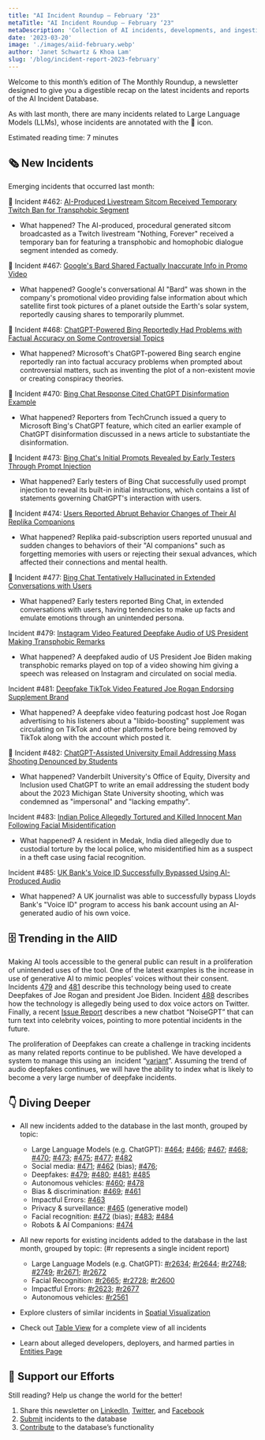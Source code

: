```yaml
---
title: "AI Incident Roundup – February ‘23"
metaTitle: "AI Incident Roundup – February ‘23"
metaDescription: 'Collection of AI incidents, developments, and ingestion in February of 2023, providing a digestible recap on the latest incidents and reports of the AIID.'
date: '2023-03-20'
image: './images/aiid-february.webp'
author: 'Janet Schwartz & Khoa Lam'
slug: '/blog/incident-report-2023-february'
---
```


Welcome to this month’s edition of The Monthly Roundup, a newsletter designed to give you a digestible recap on the latest incidents and reports of the AI Incident Database.

As with last month, there are many incidents related to Large Language Models (LLMs), whose incidents are annotated with the 💬 icon.

Estimated reading time: 7 minutes

## 🗞️ New Incidents

Emerging incidents that occurred last month:

💬 Incident #462: [AI-Produced Livestream Sitcom Received Temporary Twitch Ban for Transphobic Segment](/cite/462)

- What happened? The AI-produced, procedural generated sitcom broadcasted as a Twitch livestream "Nothing, Forever" received a temporary ban for featuring a transphobic and homophobic dialogue segment intended as comedy.

💬 Incident #467: [Google's Bard Shared Factually Inaccurate Info in Promo Video](/cite/467)

- What happened? Google's conversational AI "Bard" was shown in the company's promotional video providing false information about which satellite first took pictures of a planet outside the Earth's solar system, reportedly causing shares to temporarily plummet.

💬 Incident #468: [ChatGPT-Powered Bing Reportedly Had Problems with Factual Accuracy on Some Controversial Topics](/cite/468)

- What happened? Microsoft's ChatGPT-powered Bing search engine reportedly ran into factual accuracy problems when prompted about controversial matters, such as inventing the plot of a non-existent movie or creating conspiracy theories.

💬 Incident #470: [Bing Chat Response Cited ChatGPT Disinformation Example](/cite/470)

- What happened? Reporters from TechCrunch issued a query to Microsoft Bing's ChatGPT feature, which cited an earlier example of ChatGPT disinformation discussed in a news article to substantiate the disinformation.

💬 Incident #473: [Bing Chat's Initial Prompts Revealed by Early Testers Through Prompt Injection](/cite/473)

- What happened? Early testers of Bing Chat successfully used prompt injection to reveal its built-in initial instructions, which contains a list of statements governing ChatGPT's interaction with users.

💬 Incident #474: [Users Reported Abrupt Behavior Changes of Their AI Replika Companions](/cite/474)

- What happened? Replika paid-subscription users reported unusual and sudden changes to behaviors of their "AI companions" such as forgetting memories with users or rejecting their sexual advances, which affected their connections and mental health.

💬 Incident #477: [Bing Chat Tentatively Hallucinated in Extended Conversations with Users](/cite/477)

- What happened? Early testers reported Bing Chat, in extended conversations with users, having tendencies to make up facts and emulate emotions through an unintended persona.

Incident #479: [Instagram Video Featured Deepfake Audio of US President Making Transphobic Remarks](/cite/479)

- What happened? A deepfaked audio of US President Joe Biden making transphobic remarks played on top of a video showing him giving a speech was released on Instagram and circulated on social media.

Incident #481: [Deepfake TikTok Video Featured Joe Rogan Endorsing Supplement Brand](/cite/481)

- What happened? A deepfake video featuring podcast host Joe Rogan advertising to his listeners about a "libido-boosting" supplement was circulating on TikTok and other platforms before being removed by TikTok along with the account which posted it.

💬 Incident #482: [ChatGPT-Assisted University Email Addressing Mass Shooting Denounced by Students](/cite/482)

- What happened? Vanderbilt University's Office of Equity, Diversity and Inclusion used ChatGPT to write an email addressing the student body about the 2023 Michigan State University shooting, which was condemned as "impersonal" and "lacking empathy".

Incident #483: [Indian Police Allegedly Tortured and Killed Innocent Man Following Facial Misidentification](/cite/483)

- What happened? A resident in Medak, India died allegedly due to custodial torture by the local police, who misidentified him as a suspect in a theft case using facial recognition.

Incident #485: [UK Bank's Voice ID Successfully Bypassed Using AI-Produced Audio](/cite/485)

- What happened? A UK journalist was able to successfully bypass Lloyds Bank's "Voice ID" program to access his bank account using an AI-generated audio of his own voice.

## 🗄 Trending in the AIID

Making AI tools accessible to the general public can result in a proliferation of unintended uses of the tool. One of the latest examples is the increase in use of generative AI to mimic peoples’ voices without their consent. Incidents [479](/cite/479) and [481](/cite/481) describe this technology being used to create Deepfakes of Joe Rogan and president Joe Biden. Incident [488](/cite/488) describes how the technology is allegedly being used to dox voice actors on Twitter. Finally, a recent [Issue Report](/reports/2639) describes a new chatbot “NoiseGPT” that can turn text into celebrity voices, pointing to more potential incidents in the future.

The proliferation of Deepfakes can create a challenge in tracking incidents as many related reports continue to be published. We have developed a system to manage this using an  incident “[variant](/blog/incidents-issues-variants)”. Assuming the trend of audio deepfakes continues, we will have the ability to index what is likely to become a very large number of deepfake incidents.

## 👇 Diving Deeper

- All new incidents added to the database in the last month, grouped by topic:

  - Large Language Models (e.g. ChatGPT): [#464](/cite/464); [#466](/cite/466/); [#467](/cite/467); [#468](/cite/468); [#470](/cite/470); [#473](/cite/473); [#475](/cite/475); [#477](/cite/477); [#482](/cite/482)
  - Social media: [#471](/cite/471); [#462](/cite/462) (bias); [#476](/cite/476);
  - Deepfakes: [#479](/cite/479); [#480](/cite/480); [#481](/cite/481); [#485](/cite/485)
  - Autonomous vehicles: [#460](/cite/460); [#478](/cite/478)
  - Bias & discrimination: [#469](/cite/469); [#461](/cite/461/)
  - Impactful Errors: [#463](/cite/463)
  - Privacy & surveillance: [#465](/cite/465) (generative model)
  - Facial recognition: [#472](/cite/472) (bias); [#483](/cite/483); [#484](/cite/484)
  - Robots & AI Companions: [#474](/cite/474)

- All new reports for existing incidents added to the database in the last month, grouped by topic: (#r represents a single incident report)

  - Large Language Models (e.g. ChatGPT): [#r2634](/cite/339/#r2634); [#r2644](/cite/420/#r2644); [#r2748](/cite/443/#r2748); [#2749](/cite/443/#r2749); [#r2671](/cite/475/#r2671); [#r2672](/cite/475/#r2672)
  - Facial Recognition: [#r2665](/cite/430/#r2665); [#r2728](/cite/430/#r2728); [#r2600](/cite/430/#r2600)
  - Impactful Errors: [#r2623](/cite/112/#r2623); [#r2677](/cite/446/#r2677)
  - Autonomous vehicles: [#r2561](/cite/459/#r2561)

- Explore clusters of similar incidents in [Spatial Visualization](/summaries/spatial)
- Check out [Table View](/apps/incidents) for a complete view of all incidents
- Learn about alleged developers, deployers, and harmed parties in [Entities Page](/entities)

## 🦾 Support our Efforts

Still reading? Help us change the world for the better!

1.  Share this newsletter on [LinkedIn](https://www.linkedin.com/company/responsible-ai-collaborative), [Twitter](https://twitter.com/IncidentsDB), and [Facebook](https://www.facebook.com/IncidentsDB)
2.  [Submit](/apps/submit) incidents to the database
3.  [Contribute](https://github.com/responsible-ai-collaborative/aiid) to the database’s functionality
